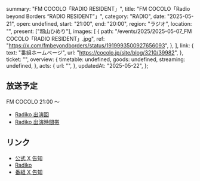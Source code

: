   summary: "FM COCOLO「RADIO RESIDENT」",
  title: "FM COCOLO「Radio beyond Borders “RADIO RESIDENT”」",
  category: "RADIO",
  date: "2025-05-21",
  open: undefined,
  start: "21:00",
  end: "20:00",
  region: "ラジオ",
  location: "",
  present: ["籾山ひめり"],
  images: [
    {
      path: "/events/2025/2025-05-07_FM COCOLO「RADIO RESIDENT」.jpg",
      ref: "https://x.com/fmbeyondborders/status/1919993500927656093",
    },
  ],
  link: {
    text: "番組ホームページ",
    url: "https://cocolo.jp/site/blog/3210/39982",
  },
  ticket: "",
  overview: {
    timetable: undefined,
    goods: undefined,
    streaming: undefined,
  },
  acts: {
    url: "",
  },
  updatedAt: "2025-05-22",
};

## 放送予定

FM COCOLO 21:00 〜

- [Radiko 出演回](https://radiko.jp/share/?sid=CCL&t=20250521210000)
- [Radiko 出演時間帯](https://radiko.jp/share/?sid=CCL&t=20250521213035)

## リンク

- [公式 X 告知](https://x.com/takanenofficial/status/1925129441312739397)
- [Radiko](https://radiko.jp/share/?sid=CCL&t=20250521210000)
- [番組 X 告知](https://x.com/fmbeyondborders/status/1925065657462509807)
